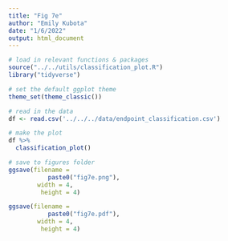 ```yaml
---
title: "Fig 7e"
author: "Emily Kubota"
date: "1/6/2022"
output: html_document
---
```


```r
# load in relevant functions & packages 
source("../../utils/classification_plot.R")
library("tidyverse")

# set the default ggplot theme 
theme_set(theme_classic())
```

```r
# read in the data 
df <- read.csv('../../../data/endpoint_classification.csv')
```

```r
# make the plot 
df %>% 
  classification_plot()

# save to figures folder
ggsave(filename = 
           paste0("fig7e.png"),
        width = 4,
         height = 4)

ggsave(filename = 
           paste0("fig7e.pdf"),
        width = 4,
         height = 4)
```